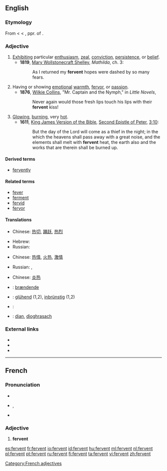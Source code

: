 ==English==

===Etymology===
From {{etyl|enm}} < {{etyl|fro}} < {{etyl|la}} {{term|lang=la|fervens}}, ppr. of {{term|lang=la|fervere||to boil, ferment, glow, rage}}.

===Adjective===
{{en-adj}}

# [[exhibit|Exhibit]]ing particular [[enthusiasm]], [[zeal]], [[conviction]], [[persistence]], or [[belief]].
#* '''1819''', [[w:Mary Wollstonecraft Shelley|Mary Wollstonecraft Shelley]], ''Mathilda'', ch. 3:
#*: As I returned my '''fervent''' hopes were dashed by so many fears.
# Having or showing [[emotion]]al [[warmth]], [[fervor]], or [[passion]].
#* '''1876''', [[w:Wilkie Collins|Wilkie Collins]], "Mr. Captain and the Nymph," in ''Little Novels'',
#*: Never again would those fresh lips touch his lips with their '''fervent''' kiss!
# [[glowing|Glowing]], [[burning]], very [[hot]].
#* '''1611''', [[w:King James Version of the Bible|King James Version of the Bible]], [[w:Second Epistle of Peter|Second Epistle of Peter]], [[s:Bible (King James)/2 Peter#Chapter 3|3:10]]:
#*: But the day of the Lord will come as a thief in the night; in the which the heavens shall pass away with a great noise, and the elements shall melt with '''fervent''' heat, the earth also and the works that are therein shall be burned up.

====Derived terms====
* [[fervently]]

====Related terms====
* [[fever]]
* [[ferment]]
* [[fervid]]
* [[fervor]]

====Translations====
{{trans-top|exhibiting particular enthusiasm, zeal, conviction, persistence, or belief}}
* Chinese: [[热切]], [[踊跃]], [[热烈]]
{{trans-mid}}
* Hebrew: {{qualifier|formally}} {{t|he|להט|m|tr=melè láhat|alt=מְלֵא לַהַט|sc=Hebr}}
* Russian: {{t|ru|пламенный|tr=plám'ennyj|sc=Cyrl}}
{{trans-bottom}}

{{trans-top|having or showing emotional warmth, fervor, or passion}}
* Chinese: [[热情]], [[火热]], [[激情]]
{{trans-mid}}
* Russian: {{t|ru|пламенный|tr=plám'ennyj|sc=Cyrl}}, {{t+|ru|жаркий|tr=žárkij|sc=Cyrl}}
{{trans-bottom}}

{{trans-top|glowing, burning, very hot}}
* Chinese: [[炎热]]
{{trans-mid}}
{{trans-bottom}}

{{checktrans-top}}
* {{ttbc|Danish}}: [[brændende]]
* {{ttbc|German}}: [[glühend]] (1,2), [[inbrünstig]] (1,2)
* {{ttbc|Kurdish}}: {{ku-Arab|[[گه‌رمی]]}}
{{trans-mid}}
* {{ttbc|Scottish Gaelic}}: [[dian]], [[dìoghrasach]]
{{trans-bottom}}

===External links===
* {{R:Webster 1913}}
* {{R:Century 1911}}
* {{R:OneLook}}

----

==French==

===Pronunciation===
* {{audio|Fr-fervent.ogg|audio}}
* {{IPA|lang=fr|/fɛʁ.vɑ̃/}}, {{SAMPA|/fER.vA~/}}
* {{homophones|fervents}}

===Adjective===
{{fr-adj}}
# '''fervent'''

[[Category:French adjectives]]

[[es:fervent]]
[[fr:fervent]]
[[io:fervent]]
[[id:fervent]]
[[hu:fervent]]
[[ml:fervent]]
[[nl:fervent]]
[[pl:fervent]]
[[pt:fervent]]
[[ru:fervent]]
[[fi:fervent]]
[[ta:fervent]]
[[vi:fervent]]
[[zh:fervent]]